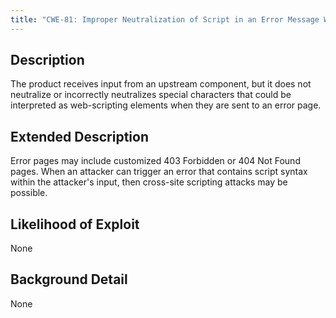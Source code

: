 ```yaml
---
title: "CWE-81: Improper Neutralization of Script in an Error Message Web Page"
---
```


## Description
The product receives input from an upstream component, but it does not neutralize or incorrectly neutralizes special characters that could be interpreted as web-scripting elements when they are sent to an error page.

## Extended Description

Error pages may include customized 403 Forbidden or 404 Not Found pages.
When an attacker can trigger an error that contains script syntax within the attacker's input, then cross-site scripting attacks may be possible.


## Likelihood of Exploit
None

## Background Detail
None
        